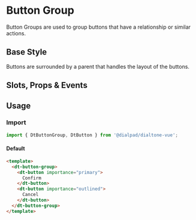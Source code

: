 
<Meta of={ButtonGroupStories}/>


# Button Group

<Subtitle>
  Button Groups are used to group buttons that have a relationship or similar actions.
</Subtitle>

## Base Style

Buttons are surrounded by a parent that handles the layout of the buttons.

<Canvas>
  <Story id="components-button-group--default" />
</Canvas>

## Slots, Props & Events

<Controls />

## Usage

### Import

```jsx
import { DtButtonGroup, DtButton } from '@dialpad/dialtone-vue';
```

#### Default

```html
<template>
  <dt-button-group>
    <dt-button importance="primary">
      Confirm
    </dt-button>
    <dt-button importance="outlined">
      Cancel
    </dt-button>
  </dt-button-group>
</template>
```
